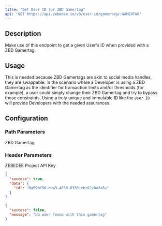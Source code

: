 ```yaml
---
title: "Get User ID for ZBD Gamertag"
api: "GET https://api.zebedee.io/v0/user-id/gamertag/:GAMERTAG"
---
```


## Description

Make use of this endpoint to get a given User's ID when provided with a ZBD Gamertag.

## Usage

This is needed because ZBD Gamertags are akin to social media handles, they are swappable. In the scenario where a Developer is using a ZBD Gamertag as the identifier for transaction limits and/or thresholds (for example), a user could simply change their ZBD Gamertag and try to bypass those constraints. Using a truly unique and immutable ID like the `User ID` will provide Developers with the needed assurances.

## Configuration

### Path Parameters

<ParamField required path="GAMERTAG" type="string">
  ZBD Gamertag
</ParamField>

### Header Parameters

<ParamField required header="apikey" type="string">
  ZEBEDEE Project API Key
</ParamField>

<CodeGroup />

<ResponseExample>

```json 200 Response
{
  "success": true,
  "data": {
    "id": "0a59bf56-daa3-4888-8330-cbc02eba3a6e"
  }
}
```

```json 400 Response
{
  "success": false,
  "message": "No user found with this gamertag"
}
```

</ResponseExample>
